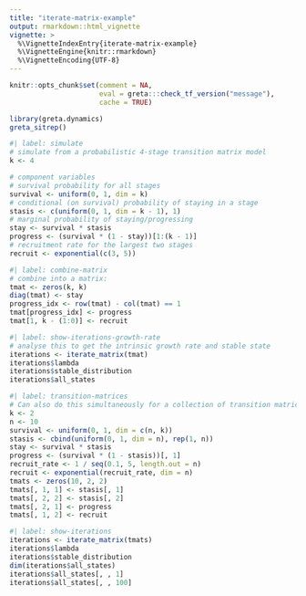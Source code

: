 ```yaml
---
title: "iterate-matrix-example"
output: rmarkdown::html_vignette
vignette: >
  %\VignetteIndexEntry{iterate-matrix-example}
  %\VignetteEngine{knitr::rmarkdown}
  %\VignetteEncoding{UTF-8}
---
```


```r
knitr::opts_chunk$set(comment = NA,
                      eval = greta:::check_tf_version("message"),
                      cache = TRUE)
```

```r
library(greta.dynamics)
greta_sitrep()
```

```r
#| label: simulate
# simulate from a probabilistic 4-stage transition matrix model
k <- 4

# component variables
# survival probability for all stages
survival <- uniform(0, 1, dim = k)
# conditional (on survival) probability of staying in a stage
stasis <- c(uniform(0, 1, dim = k - 1), 1)
# marginal probability of staying/progressing
stay <- survival * stasis
progress <- (survival * (1 - stay))[1:(k - 1)]
# recruitment rate for the largest two stages
recruit <- exponential(c(3, 5))
```


```r
#| label: combine-matrix
# combine into a matrix:
tmat <- zeros(k, k)
diag(tmat) <- stay
progress_idx <- row(tmat) - col(tmat) == 1
tmat[progress_idx] <- progress
tmat[1, k - (1:0)] <- recruit
```


```r
#| label: show-iterations-growth-rate
# analyse this to get the intrinsic growth rate and stable state
iterations <- iterate_matrix(tmat)
iterations$lambda
iterations$stable_distribution
iterations$all_states
```


```r
#| label: transition-matrices
# Can also do this simultaneously for a collection of transition matrices
k <- 2
n <- 10
survival <- uniform(0, 1, dim = c(n, k))
stasis <- cbind(uniform(0, 1, dim = n), rep(1, n))
stay <- survival * stasis
progress <- (survival * (1 - stasis))[, 1]
recruit_rate <- 1 / seq(0.1, 5, length.out = n)
recruit <- exponential(recruit_rate, dim = n)
tmats <- zeros(10, 2, 2)
tmats[, 1, 1] <- stasis[, 1]
tmats[, 2, 2] <- stasis[, 2]
tmats[, 2, 1] <- progress
tmats[, 1, 2] <- recruit
```


```r
#| label: show-iterations
iterations <- iterate_matrix(tmats)
iterations$lambda
iterations$stable_distribution
dim(iterations$all_states)
iterations$all_states[, , 1]
iterations$all_states[, , 100]
```

